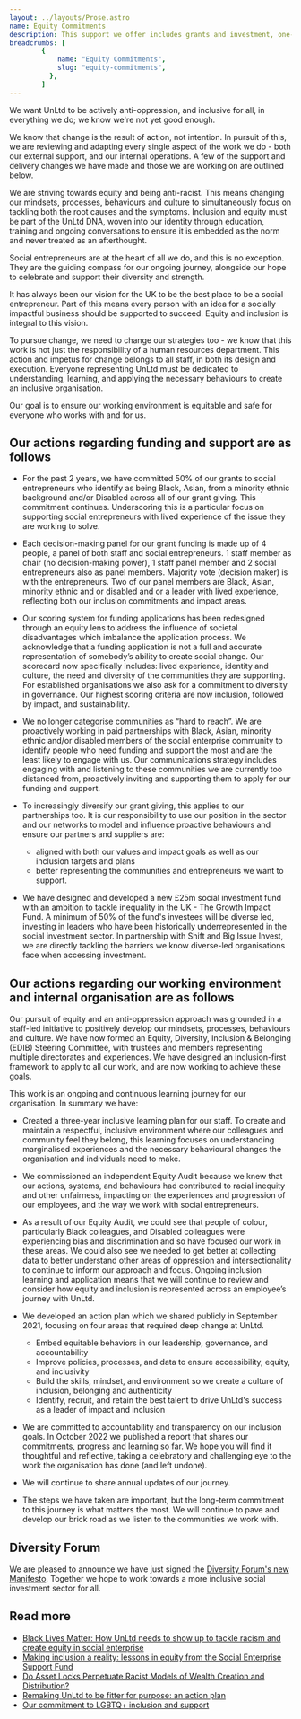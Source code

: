 ```yaml
---
layout: ../layouts/Prose.astro
name: Equity Commitments
description: This support we offer includes grants and investment, one-to-one coaching and guidance, mentorship and legal advice opportunities. We carry out research, tell stories of social entrepreneurs and their impact, host events, and influence policy makers to create a supportive public environment for the incredible work of our social entrepreneurs
breadcrumbs: [
        {
            name: "Equity Commitments",
            slug: "equity-commitments",
          },
        ]
---
```


We want UnLtd to be actively anti-oppression, and inclusive for all, in everything we do; we know we're not yet good enough.

We know that change is the result of action, not intention. In pursuit of this, we are reviewing and adapting every single aspect of the work we do - both our external support, and our internal operations. A few of the support and delivery changes we have made and those we are working on are outlined below.

We are striving towards equity and being anti-racist. This means changing our mindsets, processes, behaviours and culture to simultaneously focus on tackling both the root causes and the symptoms. Inclusion and equity must be part of the UnLtd DNA, woven into our identity through education, training and ongoing conversations to ensure it is embedded as the norm and never treated as an afterthought.

Social entrepreneurs are at the heart of all we do, and this is no exception. They are the guiding compass for our ongoing journey, alongside our hope to celebrate and support their diversity and strength.

It has always been our vision for the UK to be the best place to be a social entrepreneur. Part of this means every person with an idea for a socially impactful business should be supported to succeed. Equity and inclusion is integral to this vision.

To pursue change, we need to change our strategies too - we know that this work is not just the responsibility of a human resources department. This action and impetus for change belongs to all staff, in both its design and execution. Everyone representing UnLtd must be dedicated to understanding, learning, and applying the necessary behaviours to create an inclusive organisation.

Our goal is to ensure our working environment is equitable and safe for everyone who works with and for us.

## Our actions regarding funding and support are as follows

- For the past 2 years, we have committed 50% of our grants to social entrepreneurs who identify as being Black, Asian, from a minority ethnic background and/or Disabled across all of our grant giving. This commitment continues. Underscoring this is a particular focus on supporting social entrepreneurs with lived experience of the issue they are working to solve.

- Each decision-making panel for our grant funding is made up of 4 people, a panel of both staff and social entrepreneurs. 1 staff member as chair (no decision-making power), 1 staff panel member  and 2 social entrepreneurs also as panel members. Majority vote (decision maker) is with the entrepreneurs. Two of our panel members are Black, Asian, minority ethnic and or disabled and or a leader with lived experience, reflecting both our inclusion commitments and impact areas.

- Our scoring system for funding applications has been redesigned through an equity lens to address the influence of societal disadvantages which imbalance the application process. We acknowledge that a funding application is not a full and accurate representation of somebody’s ability to create social change. Our scorecard now specifically includes: lived experience, identity and culture, the need and diversity of the communities they are supporting. For established organisations we also ask for a commitment to diversity in governance. Our highest scoring criteria are now inclusion, followed by impact, and sustainability.

- We no longer categorise communities as “hard to reach”. We are proactively working in paid partnerships with Black, Asian, minority ethnic and/or disabled members of the social enterprise community to identify people who need funding and support the most and are the least likely to engage with us. Our communications strategy includes engaging with and listening to these communities we are currently too distanced from, proactively inviting and supporting them to apply for our funding and support.

- To increasingly diversify our grant giving, this applies to our partnerships too. It is our responsibility to use our position in the sector and our networks to model and influence proactive behaviours and ensure our partners and suppliers are:
  - aligned with both our values and impact goals as well as our inclusion targets and plans
  - better representing the communities and entrepreneurs we want to support.

- We have designed and developed a new £25m social investment fund with an ambition to tackle inequality in the UK - The Growth Impact Fund. A minimum of 50% of the fund's investees will be diverse led, investing in leaders who have been historically underrepresented in the social investment sector. In partnership with Shift and Big Issue Invest, we are directly tackling the barriers we know diverse-led organisations face when accessing investment.

## Our actions regarding our working environment and internal organisation are as follows

Our pursuit of equity and an anti-oppression approach was grounded in a staff-led initiative to positively develop our mindsets, processes, behaviours and culture. We have now formed an Equity, Diversity, Inclusion & Belonging (EDIB) Steering Committee, with trustees and members representing multiple directorates and experiences. We have designed an inclusion-first framework to apply to all our work, and are now working to achieve these goals.

This work is an ongoing and continuous learning journey for our organisation. In summary we have:

- Created a three-year inclusive learning plan for our staff. To create and maintain a respectful, inclusive environment where our colleagues and community feel they belong, this learning focuses on understanding marginalised experiences and the necessary behavioural changes the organisation and individuals need to make.

- We commissioned an independent Equity Audit because we knew that our actions, systems, and behaviours had contributed to racial inequity and other unfairness, impacting on the experiences and progression of our employees, and the way we work with social entrepreneurs.

- As a result of our Equity Audit, we could see that people of colour, particularly Black colleagues, and Disabled colleagues were experiencing bias and discrimination and so have focused our work in these areas. We could also see we needed to get better at collecting data to better understand other areas of oppression and intersectionality to continue to inform our approach and focus. Ongoing inclusion learning and application means that we will continue to review and consider how equity and inclusion is represented across an employee’s journey with UnLtd.

- We developed an action plan which we shared publicly in September 2021, focusing on four areas that required deep change at UnLtd.
  - Embed equitable behaviors in our leadership, governance, and accountability
  - Improve policies, processes, and data to ensure accessibility, equity, and inclusivity
  - Build the skills, mindset, and environment so we create a culture of inclusion, belonging and authenticity
  - Identify, recruit, and retain the best talent to drive UnLtd's success as a leader of impact and inclusion

- We are committed to accountability and transparency on our inclusion goals. In October 2022 we published a report that shares our commitments, progress and learning so far. We hope you will find it thoughtful and reflective, taking a celebratory and challenging eye to the work the organisation has done (and left undone).

- We will continue to share annual updates of our journey.  

- The steps we have taken are important, but the long-term commitment to this journey is what matters the most.  We will continue to pave and develop our brick road as we listen to the communities we work with.

## Diversity Forum
We are pleased to announce we have just signed the [Diversity Forum's new Manifesto](https://www.diversityforum.org.uk/manifesto). Together we hope to work towards a more inclusive social investment sector for all.

## Read more

- [Black Lives Matter: How UnLtd needs to show up to tackle racism and create equity in social enterprise](https://www.unltd.org.uk/blog/news/blacklivesmatter-how-unltd-needs-to-show-up-to-tackle-racism-and-create-equity-in-social-enterprise)
- [Making inclusion a reality: lessons in equity from the Social Enterprise Support Fund](https://www.unltd.org.uk/blog/insights/making-inclusion-a-reality-lessons-in-equity-from-the-social-enterprise-support-fund)
- [Do Asset Locks Perpetuate Racist Models of Wealth Creation and Distribution?](https://www.theupeffect.com/blog/do-asset-locks-perpetuate-racist-models-of-wealth-creation-and-distribution/)
- [Remaking UnLtd to be fitter for purpose: an action plan](https://www.unltd.org.uk/blog/news/remaking-unltd-to-be-fitter-for-purpose-an-action-plan)
- [Our commitment to LGBTQ+ inclusion and support](https://www.unltd.org.uk/blog/news/our-commitment-to-lgbtq-inclusion-and-support)